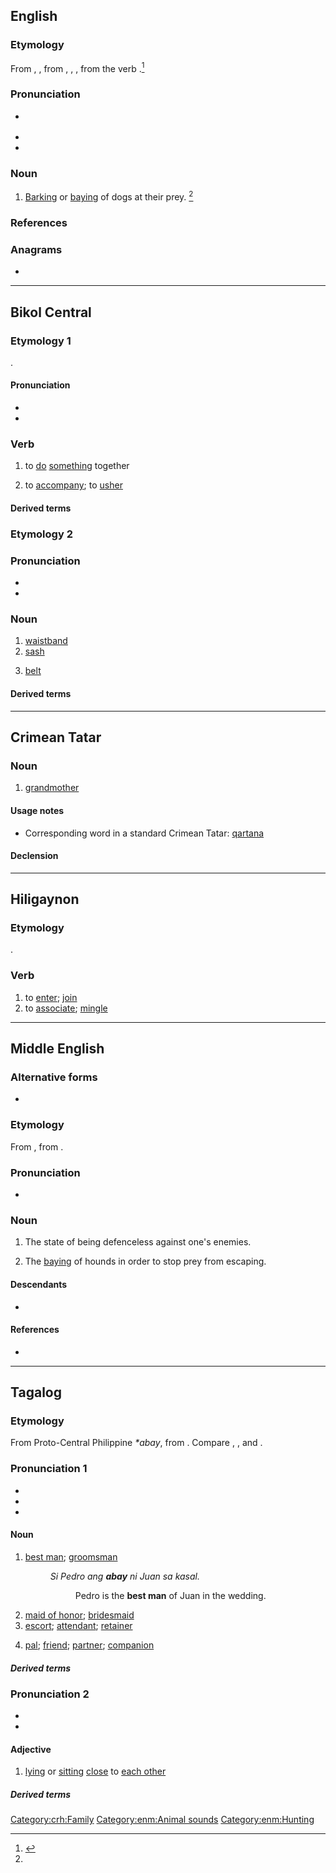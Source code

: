 ==English==

===Etymology===
From {{inh|en|enm|abay}}, {{m|enm|a-bay}}, from {{der|en|fro|abai}}, {{m|fro|aboi}}, {{m|fro|abay||barking}}, from the verb {{m|fro|abayer}}.<ref name=SOED>{{R:SOED5|page=2}}</ref>

===Pronunciation===
* {{a|GenAm}} {{IPA|en|/əˈbeɪ/}}
* {{audio|en|LL-Q1860 (eng)-Vealhurl-abay.wav|Audio (Southern England)}}
* {{rhymes|en|eɪ|s=2}}

===Noun===
{{en-noun}}

# {{lb|en|obsolete}} [[barking|Barking]] or [[baying]] of dogs at their prey. {{defdate|Attested from around (1150 to 1350) until the late 17<sup>th</sup> century.}}<ref name=SOED/>

===References===
<references/>

===Anagrams===
* {{anagrams|en|a=aaby|aaby|baya|ya ba}}

----

==Bikol Central==

===Etymology 1===
{{inh+|bcl|poz-pro|*abay}}.

====Pronunciation====
* {{hyph|bcl|a|bay}}
* {{bcl-IPA}}

===Verb===
{{head|bcl|verb|head=ábay}}

# to [[do]] [[something]] together
#: {{syn|bcl|sabay}}
# to [[accompany]]; to [[usher]]
#: {{syn|bcl|iba}}

====Derived terms====
{{der3|bcl|mag-abay|abayan}}

===Etymology 2===

===Pronunciation===
* {{hyph|bcl|a|bay}}
* {{bcl-IPA|abáy}}

===Noun===
{{head|bcl|noun|head=abáy}}

# [[waistband]]
# [[sash]]
#: {{syn|bcl|salihoy}}
# [[belt]]
#: {{syn|bcl|paha}}

====Derived terms====
{{der3|bcl|abayan}}

----

==Crimean Tatar==

===Noun===
{{head|crh|noun}}

# {{lb|crh|Northern dialect}} [[grandmother]]

====Usage notes====
* Corresponding word in a standard Crimean Tatar: [[qartana]]

====Declension====
{{crh-latin-noun|nıñ|ğa|nı|da|dan}}

[[Category:crh:Family]]

----

==Hiligaynon==

===Etymology===
{{inh+|hil|poz-pro|*abay}}.

===Verb===
{{hil-verb|abáy|dim=abáy-abáy|caus=paabáy|freq=abáy-abáy}}

# to [[enter]]; [[join]]
# to [[associate]]; [[mingle]]

----

==Middle English==

===Alternative forms===
* {{alter|enm|abaye|a-bay|a-baye}}

===Etymology===
From {{bor|enm|fro|abai}}, from {{m|fro|abayer}}.

===Pronunciation===
* {{IPA|enm|/əˈbɛi̯/|/aˈbɛi̯/}}

===Noun===
{{enm-noun|-}}

# {{tlb|enm|rare}} The state of being defenceless against one's enemies.
# {{lb|enm|rare|Late ME}} The [[baying]] of hounds in order to stop prey from escaping.

====Descendants====
* {{desc|en|abay}}

====References====
* {{R:MED Online|entry= abai|pos=n|id=MED16 |accessdate=2018-07-10}}

[[Category:enm:Animal sounds]]
[[Category:enm:Hunting]]

----

==Tagalog==

===Etymology===
From Proto-Central Philippine ''*abay'', from {{inh|tl|phi-pro|*abay}}. Compare {{cog|bcl|abay}}, {{cog|ceb|abay}}, and {{cog|pam|abe}}.

===Pronunciation 1===
* {{hyph|tl|a|bay}}
* {{tl-IPA}}
* {{audio|tl|Tl-ph-abay.ogg|Audio}}

====Noun====
{{tl-noun}}

# [[best man]]; [[groomsman]]
#: ''Si Pedro ang '''abay''' ni Juan sa kasal.''
#:: Pedro is the '''best man''' of Juan in the wedding.
# [[maid of honor]]; [[bridesmaid]]
# [[escort]]; [[attendant]]; [[retainer]]
# {{lb|tl|colloquial}} [[pal]]; [[friend]]; [[partner]]; [[companion]]

=====Derived terms=====
{{der3|tl|abayan|abay na babae|abay sa kasal|abay na lalaki|abay na pandangal|pang-abay|umabay}}

===Pronunciation 2===
* {{hyph|tl|a|bay}}
* {{tl-IPA|abáy}}

====Adjective====
{{tl-adj|abáy}}

# [[lying]] or [[sit]]ting [[close]] to [[each other]]

=====Derived terms=====
{{der3|tl|mag-abay|magkaabay|abay-abay|abayan|umabay}}